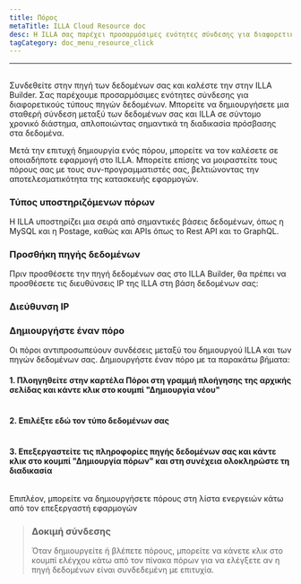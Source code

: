 ```yaml
---
title: Πόρος
metaTitle: ILLA Cloud Resource doc
desc: Η ILLA σας παρέχει προσαρμόσιμες ενότητες σύνδεσης για διαφορετικούς τύπους πηγών δεδομένων
tagCategory: doc_menu_resource_click
---
```


* * *

## <Heading hidden>Πόρος</Heading>

Συνδεθείτε στην πηγή των δεδομένων σας και καλέστε την στην ILLA Builder. Σας παρέχουμε προσαρμόσιμες ενότητες σύνδεσης για διαφορετικούς τύπους πηγών δεδομένων. Μπορείτε να δημιουργήσετε μια σταθερή σύνδεση μεταξύ των δεδομένων σας και ILLA σε σύντομο χρονικό διάστημα, απλοποιώντας σημαντικά τη διαδικασία πρόσβασης στα δεδομένα.

Μετά την επιτυχή δημιουργία ενός πόρου, μπορείτε να τον καλέσετε σε οποιαδήποτε εφαρμογή στο ILLA. Μπορείτε επίσης να μοιραστείτε τους πόρους σας με τους συν-προγραμματιστές σας, βελτιώνοντας την αποτελεσματικότητα της κατασκευής εφαρμογών.

### Τύπος υποστηριζόμενων πόρων

Η ILLA υποστηρίζει μια σειρά από σημαντικές βάσεις δεδομένων, όπως η MySQL και η Postage, καθώς και APIs όπως το Rest API και το GraphQL.

### Προσθήκη πηγής δεδομένων

Πριν προσθέσετε την πηγή δεδομένων σας στο ILLA Builder, θα πρέπει να προσθέσετε τις διευθύνσεις IP της ILLA στη βάση δεδομένων σας:

### Διεύθυνση IP

### Δημιουργήστε έναν πόρο

Οι πόροι αντιπροσωπεύουν συνδέσεις μεταξύ του δημιουργού ILLA και των πηγών δεδομένων σας. Δημιουργήστε έναν πόρο με τα παρακάτω βήματα:

#### 1.  Πλοηγηθείτε στην καρτέλα Πόροι στη γραμμή πλοήγησης της αρχικής σελίδας και κάντε κλικ στο κουμπί "Δημιουργία νέου"

<img
  src='https://cdn.illacloud.com/official-website/img/docs/re_e_1.png'
  alt=""
/>

#### 2.  Επιλέξτε εδώ τον τύπο δεδομένων σας

<img
  src='https://cdn.illacloud.com/official-website/img/docs/qs_e_2.png'
  alt=""
/>

#### 3.  Επεξεργαστείτε τις πληροφορίες πηγής δεδομένων σας και κάντε κλικ στο κουμπί "Δημιουργία πόρων" και στη συνέχεια ολοκληρώστε τη διαδικασία

<img
  src='https://cdn.illacloud.com/official-website/img/docs/re_e_2.png'
  alt=""
/>

Επιπλέον, μπορείτε να δημιουργήσετε πόρους στη λίστα ενεργειών κάτω από τον επεξεργαστή εφαρμογών

> ### Δοκιμή σύνδεσης
>
> Όταν δημιουργείτε ή βλέπετε πόρους, μπορείτε να κάνετε κλικ στο κουμπί ελέγχου κάτω από τον πίνακα πόρων για να ελέγξετε αν η πηγή δεδομένων είναι συνδεδεμένη με επιτυχία.
